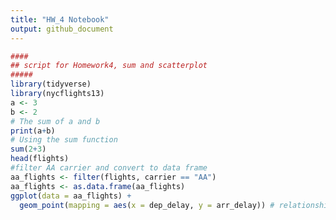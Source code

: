 ```yaml
---
title: "HW_4 Notebook"
output: github_document
---
```


 

```r
####
## script for Homework4, sum and scatterplot 
#####
library(tidyverse)
library(nycflights13)
a <- 3
b <- 2
# The sum of a and b
print(a+b)
# Using the sum function 
sum(2+3)
head(flights)
#filter AA carrier and convert to data frame
aa_flights <- filter(flights, carrier == "AA")
aa_flights <- as.data.frame(aa_flights)
ggplot(data = aa_flights) +
  geom_point(mapping = aes(x = dep_delay, y = arr_delay)) # relationship between delay and arriver

```



